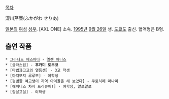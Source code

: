 [[목차]]

深川芹亜(ふかがわ せりあ)

[[일본]]의 [[여성]] [[성우]]. [AXL ONE] 소속. [[1995년]] [[9월 26일]] 생. [[도쿄도]] 출신. 혈액형은 B형.

== 출연 작품 ==
 * [[그라나도 에스파다]] - [[엘렌 아니스]]
 * [글라스립] - '''후카미 토우코'''
 * [마법과고교의 열등생] - 3고 학생
 * [마지모지 루루모] - 여학생
 * [평범한 여고생이 지역 아이돌을 해 보았다] - 쿠로히메 마나미
 * [해피니스 차지 프리큐어!] - 여학생, 알로알로
 * [암살교실] - 여학생

